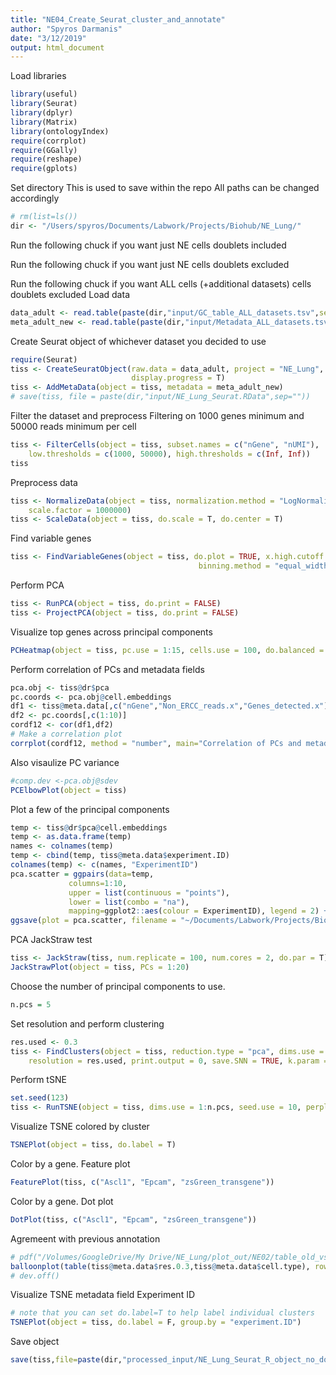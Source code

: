 ```yaml
---
title: "NE04_Create_Seurat_cluster_and_annotate"
author: "Spyros Darmanis"
date: "3/12/2019"
output: html_document
---
```


Load libraries
```r
library(useful)
library(Seurat)
library(dplyr)
library(Matrix)
library(ontologyIndex)
require(corrplot)
require(GGally)
require(reshape)
require(gplots)
```

Set directory
This is used to save within the repo
All paths can be changed accordingly
```r
# rm(list=ls())
dir <- "/Users/spyros/Documents/Labwork/Projects/Biohub/NE_Lung/"
```

Run the following chuck if you want just NE cells doublets included
<!-- Load data with doublets still there (NE only)-->
<!-- ```{r Load data} -->
<!-- data_adult <- read.table(paste(dir,"input/GC_table_adult_NE.tsv",sep="")) -->
<!-- meta_adult_new <- read.table(paste(dir,"input/Metadata_table_adult_NE.tsv",sep="")) -->
<!-- ``` -->

Run the following chuck if you want just NE cells doublets excluded
<!-- Load data with doublets REMOVED (NE only) -->
<!-- ```{r Load data} -->
<!-- data_adult <- read.table(paste(dir,"input/GC_table_adult_NE_ND.tsv",sep="")) -->
<!-- meta_adult_new <- read.table(paste(dir,"input/Metadata_table_adult_NE_ND.tsv",sep="")) -->
<!-- ``` -->

Run the following chuck if you want ALL cells (+additional datasets) cells doublets excluded
Load data 
```r
data_adult <- read.table(paste(dir,"input/GC_table_ALL_datasets.tsv",sep=""))
meta_adult_new <- read.table(paste(dir,"input/Metadata_ALL_datasets.tsv",sep=""))
```


Create Seurat object of whichever dataset you decided to use
```r
require(Seurat)
tiss <- CreateSeuratObject(raw.data = data_adult, project = "NE_Lung", meta.data = meta_adult_new, 
                           display.progress = T)
tiss <- AddMetaData(object = tiss, metadata = meta_adult_new)
# save(tiss, file = paste(dir,"input/NE_Lung_Seurat.RData",sep=""))
```


Filter the dataset and preprocess 
Filtering on 1000 genes minimum and 50000 reads minimum per cell 
```r
tiss <- FilterCells(object = tiss, subset.names = c("nGene", "nUMI"), 
    low.thresholds = c(1000, 50000), high.thresholds = c(Inf, Inf))
tiss
```

Preprocess data 
```r
tiss <- NormalizeData(object = tiss, normalization.method = "LogNormalize", 
    scale.factor = 1000000)
tiss <- ScaleData(object = tiss, do.scale = T, do.center = T)
```

Find variable genes
```r
tiss <- FindVariableGenes(object = tiss, do.plot = TRUE, x.high.cutoff = Inf, y.cutoff = 1, num.bin = 20, 
                                          binning.method = "equal_width", do.recalc = T, x.low.cutoff=1)
```

Perform PCA
```r
tiss <- RunPCA(object = tiss, do.print = FALSE)
tiss <- ProjectPCA(object = tiss, do.print = FALSE)
```


Visualize top genes across principal components
```r
PCHeatmap(object = tiss, pc.use = 1:15, cells.use = 100, do.balanced = TRUE, label.columns = FALSE, num.genes = 10)
```

Perform correlation of PCs and metadata fields
```r
pca.obj <- tiss@dr$pca
pc.coords <- pca.obj@cell.embeddings
df1 <- tiss@meta.data[,c("nGene","Non_ERCC_reads.x","Genes_detected.x")]
df2 <- pc.coords[,c(1:10)]
cordf12 <- cor(df1,df2)
# Make a correlation plot
corrplot(cordf12, method = "number", main="Correlation of PCs and metadata")
```

Also visaulize PC variance
```r
#comp.dev <-pca.obj@sdev
PCElbowPlot(object = tiss)
```

Plot a few of the principal components 
```r
temp <- tiss@dr$pca@cell.embeddings
temp <- as.data.frame(temp)
names <- colnames(temp)
temp <- cbind(temp, tiss@meta.data$experiment.ID)
colnames(temp) <- c(names, "ExperimentID")
pca.scatter = ggpairs(data=temp,
             columns=1:10, 
             upper = list(continuous = "points"),
             lower = list(combo = "na"),
             mapping=ggplot2::aes(colour = ExperimentID), legend = 2) + theme(legend.position = "bottom")
ggsave(plot = pca.scatter, filename = "~/Documents/Labwork/Projects/Biohub/NE_Lung/plot_out/NE02/PCA_scatterplots_largefile.pdf",width = 15, height = 12)
```

PCA JackStraw test
```r
tiss <- JackStraw(tiss, num.replicate = 100, num.cores = 2, do.par = T)
JackStrawPlot(object = tiss, PCs = 1:20)
```

Choose the number of principal components to use.
```r
n.pcs = 5
```

Set resolution and perform clustering
```r
res.used <- 0.3
tiss <- FindClusters(object = tiss, reduction.type = "pca", dims.use = 1:n.pcs, 
    resolution = res.used, print.output = 0, save.SNN = TRUE, k.param = 5)
```

Perform  tSNE
```r
set.seed(123)
tiss <- RunTSNE(object = tiss, dims.use = 1:n.pcs, seed.use = 10, perplexity=30)
```

Visualize TSNE colored by cluster
```r
TSNEPlot(object = tiss, do.label = T)
```


Color by a gene. Feature plot
```r
FeaturePlot(tiss, c("Ascl1", "Epcam", "zsGreen_transgene"))
```

Color by a gene. Dot plot 
```r
DotPlot(tiss, c("Ascl1", "Epcam", "zsGreen_transgene"))
```

Agremeent with previous annotation
```r
# pdf("/Volumes/GoogleDrive/My Drive/NE_Lung/plot_out/NE02/table_old_vs_new_annotation.pdf",10,10)
balloonplot(table(tiss@meta.data$res.0.3,tiss@meta.data$cell.type), rowmar=5, colmar=1, cum.margins=T) 
# dev.off()
```

Visualize TSNE metadata field
Experiment ID
```r
# note that you can set do.label=T to help label individual clusters
TSNEPlot(object = tiss, do.label = F, group.by = "experiment.ID")
```

Save object 
```r
save(tiss,file=paste(dir,"processed_input/NE_Lung_Seurat_R_object_no_doublets.RData",sep=""))
```

<!-- Find markers for each cluster -->
<!-- ```{r} -->
<!-- tiss.markers.immune <- FindAllMarkers(object = tiss_subset_immune, only.pos = TRUE, min.pct = 0.25, thresh.use = 0.25,  -->
<!--                                       do.print=T) -->
<!-- ``` -->


<!-- Write differential gene table -->
<!-- ```{r} -->
<!-- write.table(tiss.markers.immune, file="/myVolume/sclung_adeno/immune_cell_analysis/data_out/Immune_cells_DE_genes_among_Seurat_clusters.csv") -->
<!-- #tiss.markers.immune <- read.csv("/myVolume/sclung_adeno/immune_cell_analysis/data_out/181102_Differentially_expressed_genes_all_immune_cells.csv", header=T, sep=" ") -->
<!-- ``` -->

<!-- Save image  -->
<!-- ```{r} -->
<!-- #load("/myVolume/Analysis_remote/R_objects/04_tiss_subset_181022_IMMUNE.RData") -->
<!-- # save(tiss_subset_immune, file = "/myVolume/sclung_adeno/R_objects/04_main_seurat_subset_190128.RData") -->
<!-- ``` -->

<!-- Display the top markers you computed above. -->
<!-- ```{r} -->
<!-- require(tidyverse) -->
<!-- tiss.markers.immune %>% group_by(cluster) %>% top_n(5, avg_logFC) -->
<!-- ``` -->

<!-- Short list of genes (top5) per cluster -->
<!-- ```{r} -->
<!-- markers.small  <- tiss.markers.immune %>% group_by(cluster) %>% top_n(5, avg_logFC) -->
<!-- genes_to_check <- unique(markers.small$gene) -->
<!-- ``` -->

<!-- Create plot pdf bundle -->
<!-- ```{r} -->
<!-- pdf("/myVolume/sclung_adeno/immune_cell_analysis/plot_out/I01/Immune_cells_first_annotation_plots.pdf",10,10) -->
<!-- # Plot TSNEs with different annotations  -->
<!-- TSNEPlot(object = tiss_subset_immune, do.label = T) -->
<!-- TSNEPlot(object = tiss_subset_immune, do.label = F, group.by = "driver_gene") -->
<!-- TSNEPlot(object = tiss_subset_immune, do.label = F, group.by = "patient_id") -->
<!-- # Create Dotplot  -->
<!-- DotPlot(tiss_subset_immune, genes_to_check, x.lab.rot = T) -->
<!-- DoHeatmap(tiss_subset_immune,genes.use =  genes_to_check, cex.col = 0.1, cex.row = 5) -->
<!-- # Barplot of patients per cluster  -->
<!-- tab1 <- cbind(as.data.frame(tiss_subset_immune@meta.data$patient_id),as.data.frame(tiss_subset_immune@meta.data$res.0.3)) -->
<!-- colnames(tab1) <- c("Patient", "Immune.cluster") -->
<!-- ggplot(tab1) + -->
<!--   aes(x = Immune.cluster, fill = factor(Patient)) + -->
<!--   geom_bar(position = "fill") -->
<!-- dev.off() -->
<!-- #  -->
<!-- ``` -->

<!-- Plot individualy -->
<!-- Dotplot of top N DE expressed genes  -->
<!-- ```{r} -->
<!-- Ngenes <- 5 -->
<!-- markers.small  <- tiss.markers.immune %>% group_by(cluster) %>% top_n(Ngenes, avg_logFC) -->
<!-- genes_to_check <- unique(markers.small$gene) -->
<!-- # Create Dotplot  -->
<!-- DotPlot(tiss_subset_immune, genes_to_check, x.lab.rot = T) -->
<!-- ``` -->

<!-- Plot individualy -->
<!-- Heatmap of top N DE expressed genes  -->
<!-- ```{r} -->
<!-- Ngenes <- 5 -->
<!-- markers.small  <- tiss.markers.immune %>% group_by(cluster) %>% top_n(Ngenes, avg_logFC) -->
<!-- genes_to_check <- unique(markers.small$gene) -->
<!-- # Create Heatmap -->
<!-- DoHeatmap(tiss_subset_immune,genes.use =  genes_to_check, cex.col = 0.1, cex.row = 5, use.scaled = F, remove.key = T) -->
<!-- ``` -->

<!-- Plot individualy -->
<!-- Patients per cluster -->
<!-- ```{r} -->
<!-- # Barplot of patients per cluster  -->
<!-- tab1 <- cbind(as.data.frame(tiss_subset_immune@meta.data$patient_id),as.data.frame(tiss_subset_immune@meta.data$res.0.3)) -->
<!-- colnames(tab1) <- c("Patient", "Immune.cluster") -->
<!-- ggplot(tab1) + -->
<!--   aes(x = Immune.cluster, fill = factor(Patient)) + -->
<!--   geom_bar(position = "fill") -->
<!-- ``` -->

<!-- Calculate and plot average expression of broad cell type specific gene sets  -->
<!-- ```{r} -->
<!-- library(ggridges) -->
<!-- library(ggplot2) -->
<!-- # # #  -->
<!-- cell.genes <- read.table("/myVolume/sclung_adeno/immune_cell_analysis/gene_lists/broad_cell_markers_immune.csv", header=T) -->
<!-- cell.types  <- as.character(unique(cell.genes$cell)) -->
<!-- tsne.coor <- slot(tiss_subset_immune@dr$tsne, "cell.embeddings") -->
<!-- ##  -->
<!-- ggplot.list <- list() -->
<!-- ggplot.list.2 <- list() -->
<!-- #  -->
<!-- rm(temp) -->
<!-- for(i in 1:length(unique(cell.types))){ -->
<!-- genes <- as.character(cell.genes$gene[which(cell.genes$cell==cell.types[i])]) -->
<!-- gene.exp <- colMeans(as.matrix(tiss_subset_immune@data[genes,]))[row.names(tsne.coor)] -->
<!-- clusters <- tiss_subset_immune@meta.data$res.0.3 -->
<!-- # Make ggplot friendly  -->
<!-- temp <- as.data.frame(cbind(tsne.coor, as.data.frame(gene.exp), as.data.frame(clusters))) -->
<!-- # Plot with ggplot  -->
<!-- ggplot.list[[i]] <- ggplot(temp, aes(tSNE_1, tSNE_2)) +  -->
<!--       geom_point(aes(colour = gene.exp)) +  -->
<!--       scale_colour_gradient(low = "grey95", high = "red") +  -->
<!--       labs(title = cell.types[i], subtitle = paste(genes, collapse = ", ")) -->
<!-- # Boxplot per cluster  -->
<!-- ggplot.list.2[[i]] <- ggplot(temp, aes(x = clusters, y = gene.exp)) +  -->
<!--                       geom_boxplot() +  -->
<!--                       ggtitle(cell.types[i]) + ylab("Average gene expression (log)") -->
<!-- } -->
<!-- # Plot all  -->
<!-- library(gridExtra) -->
<!-- n <- length(ggplot.list) -->
<!-- nCol <- floor(sqrt(n)) -->
<!-- # Exzpression on tSNE -->
<!-- pdf("/myVolume/sclung_adeno/immune_cell_analysis/plot_out/I01/Immune_cells_TSNE_with_average_expression_of_cell_markers.pdf",15,15) -->
<!-- do.call("grid.arrange", c(ggplot.list, ncol=nCol)) -->
<!-- dev.off() -->
<!-- # Expression per cluster boxplots  -->
<!-- pdf("/myVolume/sclung_adeno/immune_cell_analysis/plot_out/I01/Immune_cells_per_cluster_with_average_expression_of_cell_markers.pdf",15,15) -->
<!-- do.call("grid.arrange", c(ggplot.list.2, ncol=nCol)) -->
<!-- dev.off() -->
<!-- ``` -->


<!-- Annotate cells -->
<!-- ```{r} -->
<!-- tiss.markers.immune %>% group_by(cluster) %>% top_n(5, avg_logFC) -->
<!-- # stash current cluster IDs -->
<!-- tiss_subset_immune <- StashIdent(object = tiss_subset_immune, save.name = "immune.subcluster.ids") -->
<!-- # enumerate current cluster IDs and the labels for them -->
<!-- cluster.ids <- c(0:16) -->
<!-- # Annotate each of the clusters  -->
<!-- # free_annotation <- c("0","1", "2", "3", "4", "5", "6", "7", "8", "9", "10", "11", "12", "13", "14", "15", "16", "17", "18") -->
<!-- free_annotation <- c("Myeloid","T-cells", "T-cells", "Myeloid", "B-cells-PB",  -->
<!--                      "Neutrophils", "T-cells", "B-cells-M", "Myeloid", "Dendritic",  -->
<!--                      "Mast", "NK-cells", "pDCs", "T-cells",  -->
<!--                      "Dendritic", "Myeloid", "Myeloid") -->
<!-- # Map free annotation to cluster numbers and store as immune_subtype_annotation -->
<!-- tiss_subset_immune@meta.data[,'immune_subtype_annotation'] <- plyr::mapvalues(x = tiss_subset_immune@meta.data$immune.subcluster.ids, from = cluster.ids, to = free_annotation) -->
<!-- # Plot  -->
<!-- pdf("/myVolume/sclung_adeno/immune_cell_analysis/plot_out/I01/Immune_cells_free_annotation_on_TSNE.pdf",10,10) -->
<!-- TSNEPlot(object = tiss_subset_immune, do.label = TRUE, pt.size = 0.5, group.by='immune_subtype_annotation', label.size = 6) -->
<!-- TSNEPlot(object = tiss_subset_immune, do.label = F, pt.size = 0.5, group.by='immune_subtype_annotation', label.size = 6) -->
<!-- dev.off() -->
<!-- ``` -->
<!-- # Barplot of all immune cell counts  -->
<!-- ```{r} -->
<!-- table.temp <- as.data.frame(table(tiss_subset_immune@meta.data$immune_subtype_annotation)) -->
<!-- p <-  ggplot(data=table.temp, aes(x=Var1, y=Freq)) + -->
<!--       geom_bar(stat="identity") + coord_flip() -->
<!-- ggsave("/myVolume/sclung_adeno/immune_cell_analysis/plot_out/I01/Immune_cell_counts.pdf", width = 10, height = 7) -->
<!-- ``` -->

<!-- Write annotations of immune cells to tiss_subset (which is the master object containing all cells) -->
<!-- ```{r} -->
<!-- # Add column epithelial_annotation_lvl_1 to tiss_subset -->
<!-- tiss_subset@meta.data[,"immune_subtype_annotation"] <- NA -->
<!-- # Add annotations  -->
<!-- for(i in 1:nrow(tiss_subset_immune@meta.data)){ -->
<!--   cell <- row.names(tiss_subset_immune@meta.data)[i] -->
<!--   a <- which(row.names(tiss_subset@meta.data)==cell) -->
<!--   tiss_subset@meta.data[a,"immune_subtype_annotation"] <- tiss_subset_immune@meta.data$immune_subtype_annotation[i] -->
<!-- } -->
<!-- ``` -->

<!-- Save immune cell workspace as well as updated main workspace  -->
<!-- ```{r} -->
<!-- save(tiss_subset_immune, file = "/myVolume/sclung_adeno/R_objects/04_tiss_subset_190128_IMMUNE.RData") -->
<!-- save(tiss_subset, file = "/myVolume/sclung_adeno/R_objects/04_main_seurat_subset_190128_immune_annotated.RData") -->
<!-- ``` -->
